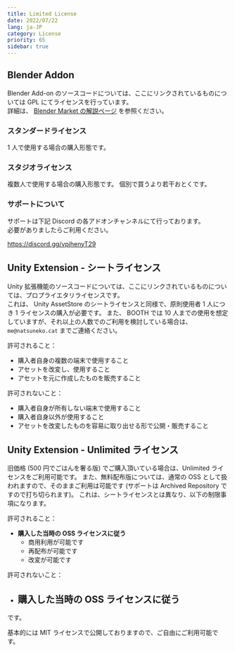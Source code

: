 ```yaml
---
title: Limited License
date: 2022/07/22
lang: ja-JP
category: License
priority: 65
sidebar: true
---
```


## Blender Addon

Blender Add-on のソースコードについては、ここにリンクされているものについては GPL にてライセンスを行っています。  
詳細は、 [Blender Market の解説ページ](https://www.blendermarket.com/page/gpl-license) を参照ください。

### スタンダードライセンス

1 人で使用する場合の購入形態です。

### スタジオライセンス

複数人で使用する場合の購入形態です。
個別で買うより若干おとくです。

### サポートについて

サポートは下記 Discord の各アドオンチャンネルにて行っております。  
必要がありましたらご利用ください。

https://discord.gg/vpjhenyT29

## Unity Extension - シートライセンス

Unity 拡張機能のソースコードについては、ここにリンクされているものについては、プロプライエタリライセンスです。  
これは、 Unity AssetStore のシートライセンスと同様で、原則使用者 1 人につき 1 ライセンスの購入が必要です。
また、 BOOTH では 10 人までの使用を想定していますが、それ以上の人数でのご利用を検討している場合は、 `me@natsuneko.cat` までご連絡ください。

許可されること：

- 購入者自身の複数の端末で使用すること
- アセットを改変し、使用すること
- アセットを元に作成したものを販売すること

許可されないこと：

- 購入者自身が所有しない端末で使用すること
- 購入者自身以外が使用すること
- アセットを改変したものを容易に取り出せる形で公開・販売すること

## Unity Extension - Unlimited ライセンス

旧価格 (500 円でごはんを奢る版) でご購入頂いている場合は、Unlimited ライセンスをご利用可能です。
また、無料配布版については、通常の OSS として扱われますので、そのままご利用は可能です (サポートは Archived Repository ですので打ち切られます)。
これは、シートライセンスとは異なり、以下の制限事項になります。

許可されること：

- **購入した当時の OSS ライセンスに従う**
  - 商用利用が可能です
  - 再配布が可能です
  - 改変が可能です

許可されないこと：

- ## **購入した当時の OSS ライセンスに従う**

です。

基本的には MIT ライセンスで公開しておりますので、ご自由にご利用可能です。
